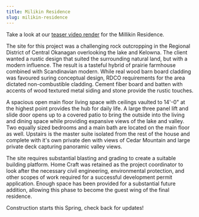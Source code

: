 ```yaml
---
title: Milikin Residence
slug: milikin-residence
---
```


Take a look at our [teaser video render](https://www.youtube.com/watch?v=ivhSdB9ddMs) for the Millikin Residence.

The site for this project was a challenging rock outcropping in the Regional District of Central Okanagan overlooking the lake and Kelowna. The client wanted a rustic design that suited the surrounding natural land, but with a modern influence. The result is a tasteful hybrid of prairie farmhouse combined with Scandinavian modern. While real wood barn board cladding was favoured suring conceptual design, RDCO requirements for the area dictated non-combustible cladding. Cement fiber board and batten with accents of wood textured metal siding and stone provide the rustic touches.

A spacious open main floor living space with ceilings vaulted to 14'-0" at the highest point provides the hub for daily life. A large three panel lift and slide door opens up to a covered patio to bring the outside into the living and dining space while providing expansive views of the lake and valley. Two equally sized bedrooms and a main bath are located on the main floor as well. Upstairs is the master suite isolated from the rest of the house and complete with it's own private den with views of Cedar Mountain and large private deck capturing panoramic valley views.

The site requires substantial blasting and grading to create a suitable building platform. Home Craft was retained as the project coordinator to look after the necessary civil engineering, environmental protection, and other scopes of work required for a successful development permit application. Enough space has been provided for a substantial future addition, allowing this phase to become the guest wing of the final residence. 

Construction starts this Spring, check back for updates!
